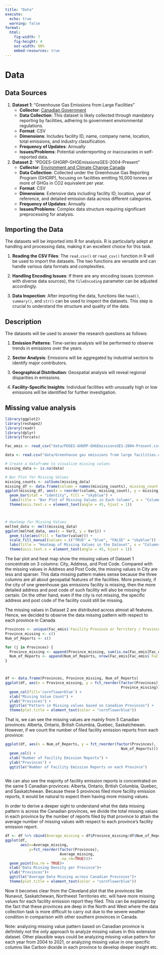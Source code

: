```yaml
---
title: "Data"
execute:
  echo: true
  warning: false
format:
  html:
    fig-width: 7
    fig-height: 4
    out-width: 60%
    embed-resources: true
---
```


# Data

## Data Sources

1.  **Dataset 1**: "Greenhouse Gas Emissions from Large Facilities"
    -   **Collector**: [Canadian Government](https://open.canada.ca/data/en/dataset/756bc907-34bb-4b33-9a87-b3c1a6c3f292/resource/d069f676-021a-4ebb-831d-915492b602dd)
    -   **Data Collection**: This dataset is likely collected through mandatory reporting by facilities, adhering to government environmental regulations.
    -   **Format**: CSV
    -   **Dimensions**: Includes facility ID, name, company name, location, total emissions, and industry classification.
    -   **Frequency of Updates**: Annually
    -   **Issues/Problems**: Potential underreporting or inaccuracies in self-reported data.
2.  **Dataset 2**: "PDGES-GHGRP-GHGEmissionsGES-2004-Present"
    -   **Collector**: [Environment and Climate Change Canada](https://open.canada.ca/data/en/dataset/a8ba14b7-7f23-462a-bdbb-83b0ef629823/resource/14ea1309-666a-420e-89cc-7ec294abe890)
    -   **Data Collection**: Collected under the Greenhouse Gas Reporting Program (GHGRP), focusing on facilities emitting 10,000 tonnes or more of GHGs in CO2 equivalent per year.
    -   **Format**: CSV
    -   **Dimensions**: Extensive data including facility ID, location, year of reference, and detailed emission data across different categories.
    -   **Frequency of Updates**: Annually
    -   **Issues/Problems**: Complex data structure requiring significant preprocessing for analysis.

## Importing the Data

The datasets will be imported into R for analysis. R is particularly adept at handling and processing data, making it an excellent choice for this task.

1.  **Reading the CSV Files**: The `read.csv()` or `read_csv()` function in R will be used to import the datasets. The two functions are versatile and can handle various data formats and complexities.

2.  **Handling Encoding Issues**: If there are any encoding issues (common with diverse data sources), the `fileEncoding` parameter can be adjusted accordingly.

3.  **Data Inspection**: After importing the data, functions like `head()`, `summary()`, and `str()` can be used to inspect the datasets. This step is crucial to understand the structure and quality of the data.

## Description

The datasets will be used to answer the research questions as follows:

1.  **Emission Patterns**: Time-series analysis will be performed to observe trends in emissions over the years.

2.  **Sector Analysis**: Emissions will be aggregated by industrial sectors to identify major contributors.

3.  **Geographical Distribution**: Geospatial analysis will reveal regional disparities in emissions.

4.  **Facility-Specific Insights**: Individual facilities with unusually high or low emissions will be identified for further investigation.

## Missing value analysis

```r
library(ggplot2)
library(reshape2)
library(readr)
library(dplyr)
library(forcats)

Fac_emis <- read_csv("data/PDGES-GHGRP-GHGEmissionsGES-2004-Present.csv", locale=locale(encoding="latin1"))

data <- read.csv("data/Greenhouse gas emissions from large facilities.csv", na.strings = c("", "n/a", "N/A", "NA"))

# Create a dataframe to visualize missing values
missing_data <- is.na(data)

# Bar Plot for Missing Values
missing_counts <- colSums(missing_data)
missing_df <- data.frame(column = names(missing_counts), missing_count = missing_counts)
ggplot(missing_df, aes(x = reorder(column, missing_count), y = missing_count)) +
  geom_bar(stat = "identity", fill = "skyblue") +
  labs(title = "Bar Plot of Missing Values in Each Column", x = "Columns", y = "Number of Missing Values") +
  theme(axis.text.x = element_text(angle = 45, hjust = 1))




```

```r
# Heatmap for Missing Values
melted_data <- melt(missing_data)
ggplot(melted_data, aes(x = Var2, y = Var1)) +
  geom_tile(aes(fill = factor(value))) +
  scale_fill_manual(values = c("TRUE" = "blue", "FALSE" = "skyblue")) +
  labs(title = "Heatmap of Missing Values in the Dataset", x = "Columns", y = "Rows") +
  theme(axis.text.x = element_text(angle = 45, hjust = 1))
```


The bar plot and heat map show the missing values of Dataset 1 concentrate on 3 columns: City, Address, and Post Code. Compared with the missing values in Address and Post Code, the missing values in City are less and sparser. This data missing pattern makes sense because the three columns are all about geospatial features of the facilities. More precisely, if the city of one greenhouse gas emissions facility is missing, then the more detailed address and post code of such facility will also be missing for certain. On the other hand, even if the city is not missing, the specific address and post code of the facility could still be missing.



The missing values in Dataset 2 are distributed across almost all features. Hence, we decided to observe the data missing pattern with respect to each province in Canada

```r
Provinces <- unique(Fac_emis$`Facility Province or Territory / Province ou territoire de l'installation`)
Province_missing <- c()
Num_of_Reports <- c()

for (j in Provinces) {
  Province_missing <- append(Province_missing, sum(is.na(Fac_emis[Fac_emis$`Facility Province or Territory / Province ou territoire de l'installation` == j, ])))
  Num_of_Reports <- append(Num_of_Reports, nrow(Fac_emis[Fac_emis$`Facility Province or Territory / Province ou territoire de l'installation` == j, ]))
}



df <- data.frame(Provinces, Province_missing, Num_of_Reports)
ggplot(df, aes(x = Province_missing, y = fct_reorder(factor(Provinces), 
                                                     Province_missing))) +
  geom_col(fill='cornflowerblue') +
  xlab("Missing Value Count") +
  ylab("Provinces") +
  ggtitle("Pattern in Missing values based on Canadian Provinces") +
  theme(plot.title = element_text(color = "cornflowerblue"))
```

That is, we can see the missing values are mainly from 5 Canadian provinces: Alberta, Ontario, British Columbia, Quebec, Saskatchewan. However, if we count the number of filed facility emission reports from each province:


```r
ggplot(df, aes(x = Num_of_Reports, y = fct_reorder(factor(Provinces), 
                                                     Num_of_Reports))) +
  geom_col() +
  xlab("Number of Facility Emission Reports") +
  ylab("Provinces") +
  ggtitle("Number of Facility Emission Reports on each Province")
  
```
We can also see the majority of facility emission reports is concentrated on the same 5 Canadian provinces: Alberta, Ontario, British Columbia, Quebec, and Saskatchewan. Because these 5 provinces filed more facility emission reports, it would be natural to expect them having more missing values. 

In order to derive a deeper sight to understand what the data missing pattern is across the Canadian provinces, we divide the total missing values in each province by the number of reports filed by that province to attain the average number of missing values with respect to each province's facility emission report. 


```r
df <- df %>% cbind(Average_missing = df$Province_missing/df$Num_of_Reports)
ggplot(df,
       aes(x=Average_missing, 
           y=fct_reorder(factor(Provinces), 
                         Average_missing, 
                         .na_rm=TRUE)))+
  geom_point(na.rm = TRUE)+
  xlab("Data Missing Density per Province")+
  ylab("Provinces")+
  ggtitle("Average Data Missing across Canadian Provinces")+
  theme(plot.title = element_text(color = "cornflowerblue"))
```

Now it becomes clear from the Cleveland plot that the provinces like Nunavut, Saskatchewan, Northwest Territories etc. will have more missing values for each facility emission report they filed. This can be explained by the fact that these provinces are deep in the North and West where the data collection task is more difficult to carry out due to the severe weather condition in comparison with other southern provinces in Canada. 

Note: analyzing missing value pattern based on Canadian province is definitely not the only approach to analyze missing values in this extensive dataset. Other plausible ways could be analyzing missing value pattern for each year from 2004 to 2021, or analyzing missing value in one specific columns like Carbon dioxide in each province to develop deeper insight etc. 

